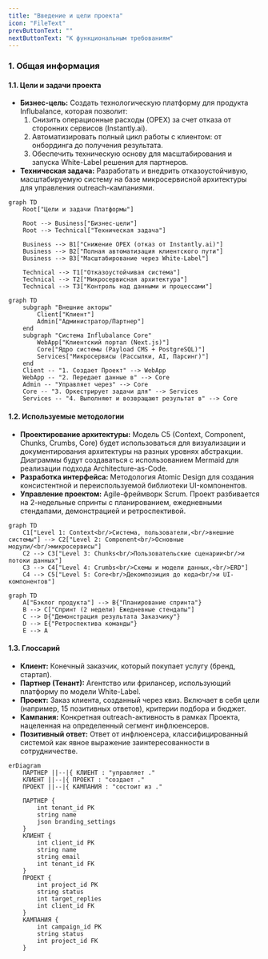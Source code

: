 ```yaml
---
title: "Введение и цели проекта"
icon: "FileText"
prevButtonText: ""
nextButtonText: "К функциональным требованиям"
---
```


### 1. Общая информация

#### 1.1. Цели и задачи проекта

*   **Бизнес-цель:** Создать технологическую платформу для продукта Influbalance, которая позволит:
    1.  Снизить операционные расходы (OPEX) за счет отказа от сторонних сервисов (Instantly.ai).
    2.  Автоматизировать полный цикл работы с клиентом: от онбординга до получения результата.
    3.  Обеспечить техническую основу для масштабирования и запуска White-Label решения для партнеров.
*   **Техническая задача:** Разработать и внедрить отказоустойчивую, масштабируемую систему на базе микросервисной архитектуры для управления outreach-кампаниями.

```mermaid
graph TD
    Root["Цели и задачи Платформы"]
    
    Root --> Business["Бизнес-цели"]
    Root --> Technical["Техническая задача"]
    
    Business --> B1["Снижение OPEX (отказ от Instantly.ai)"]
    Business --> B2["Полная автоматизация клиентского пути"]
    Business --> B3["Масштабирование через White-Label"]
    
    Technical --> T1["Отказоустойчивая система"]
    Technical --> T2["Микросервисная архитектура"]
    Technical --> T3["Контроль над данными и процессами"]
```

```mermaid
graph TD
    subgraph "Внешние акторы"
        Client["Клиент"]
        Admin["Администратор/Партнер"]
    end
    subgraph "Система Influbalance Core"
        WebApp["Клиентский портал (Next.js)"]
        Core["Ядро системы (Payload CMS + PostgreSQL)"]
        Services["Микросервисы (Рассылки, AI, Парсинг)"]
    end
    Client -- "1. Создает Проект" --> WebApp
    WebApp -- "2. Передает данные в" --> Core
    Admin -- "Управляет через" --> Core
    Core -- "3. Оркестрирует задачи для" --> Services
    Services -- "4. Выполняют и возвращают результат в" --> Core
```

#### 1.2. Используемые методологии

*   **Проектирование архитектуры:** Модель C5 (Context, Component, Chunks, Crumbs, Core) будет использоваться для визуализации и документирования архитектуры на разных уровнях абстракции. Диаграммы будут создаваться с использованием Mermaid для реализации подхода Architecture-as-Code.
*   **Разработка интерфейса:** Методология Atomic Design для создания консистентной и переиспользуемой библиотеки UI-компонентов.
*   **Управление проектом:** Agile-фреймворк Scrum. Проект разбивается на 2-недельные спринты с планированием, ежедневными стендапами, демонстрацией и ретроспективой.

```mermaid
graph TD
    C1["Level 1: Context<br/>Система, пользователи,<br/>внешние системы"] --> C2["Level 2: Component<br/>Основные модули/<br/>микросервисы"]
    C2 --> C3["Level 3: Chunks<br/>Пользовательские сценарии<br/>и потоки данных"]
    C3 --> C4["Level 4: Crumbs<br/>Схемы и модели данных,<br/>ERD"]
    C4 --> C5["Level 5: Core<br/>Декомпозиция до кода<br/>и UI-компонентов"]
```

```mermaid
graph TD
    A["Бэклог продукта"] --> B{"Планирование спринта"}
    B --> C["Спринт (2 недели) Ежедневные стендапы"]
    C --> D{"Демонстрация результата Заказчику"}
    D --> E{"Ретроспектива команды"}
    E --> A
```

#### 1.3. Глоссарий

*   **Клиент:** Конечный заказчик, который покупает услугу (бренд, стартап).
*   **Партнер (Тенант):** Агентство или фрилансер, использующий платформу по модели White-Label.
*   **Проект:** Заказ клиента, созданный через квиз. Включает в себя цели (например, 15 позитивных ответов), критерии подбора и бюджет.
*   **Кампания:** Конкретная outreach-активность в рамках Проекта, нацеленная на определенный сегмент инфлюенсеров.
*   **Позитивный ответ:** Ответ от инфлюенсера, классифицированный системой как явное выражение заинтересованности в сотрудничестве.

```mermaid
erDiagram
    ПАРТНЕР ||--|{ КЛИЕНТ : "управляет ."
    КЛИЕНТ ||--|{ ПРОЕКТ : "создает ."
    ПРОЕКТ ||--|{ КАМПАНИЯ : "состоит из ."

    ПАРТНЕР {
        int tenant_id PK
        string name
        json branding_settings
    }
    КЛИЕНТ {
        int client_id PK
        string name
        string email
        int tenant_id FK
    }
    ПРОЕКТ {
        int project_id PK
        string status
        int target_replies
        int client_id FK
    }
    КАМПАНИЯ {
        int campaign_id PK
        string status
        int project_id FK
    }
```
